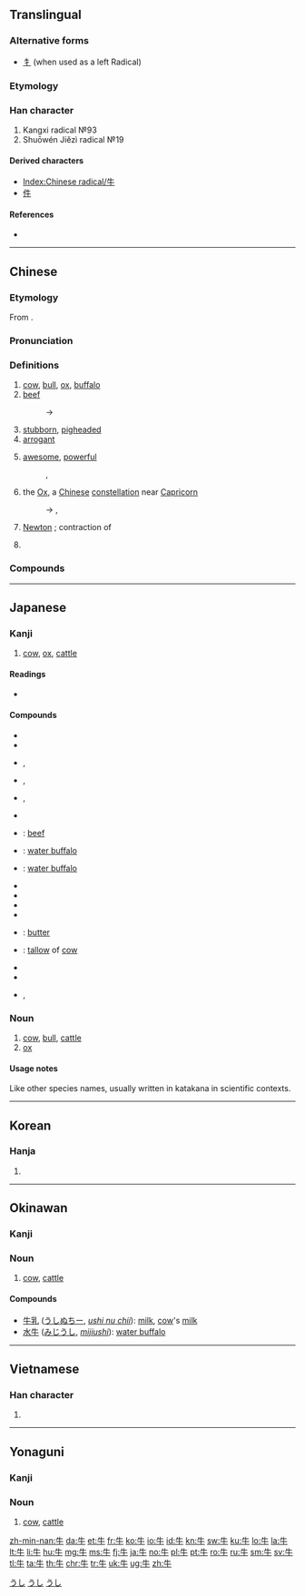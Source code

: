 {{also|午}}
==Translingual==
{{stroke order|type=animate}}

===Alternative forms===
* [[牜]] (when used as a left Radical)

===Etymology===
{{Han etyl}}
{{liushu|p}}

===Han character===
{{Han char|rn=93|rad=牛|as=00|sn=4|four=25000|canj=HQ}}
# Kangxi radical №93
# Shuōwén Jiězì radical №19

====Derived characters====
* [[Index:Chinese radical/牛]]
* [[件]]

====References====
* {{Han ref|kx=0697.010|dkj=19922|dj=1108.160|hdz=31800.010|uh=725B|ud=29275|bh=A4FB|bd=42235}}

----

==Chinese==
{{zh-forms}}

===Etymology===
From {{etyl|sit-pro|zh}} {{m|sit-pro|*ŋwa}}.

===Pronunciation===
{{zh-pron
|m=niú
|c=ngau4
|h=pfs=ngiù
|md=ngù/ngiù
|md_note=ngù - colloquial; ngiù - literary
|mn=gû
|w=3nieu
|mc=y
|oc=y
|ma=y
|cat=n
}}

===Definitions===
{{zh-hanzi}}

# [[cow]], [[bull]], [[ox]], [[buffalo]] {{gloss|general name for bovine animals}}
# [[beef]]
#: → {{zh-l|牛肉}}
# [[stubborn]], [[pigheaded]]
# [[arrogant]]
# {{cx|slang|lang=zh}} [[awesome]], [[powerful]]
#: {{zh-l|牛屄}}, {{zh-l|牛人}}
# {{cx|astronomy|lang=zh}} the [[Ox]], a [[Chinese]] [[constellation]] near [[Capricorn]]
#: → {{zh-l|玄武}}, {{zh-l|二十八宿}}
# {{cx|physics|abbreviation|lang=zh}} [[Newton]] {{gloss|unit}}; contraction of {{zh-l|牛頓|Niúdùn}}
# {{surname|lang=zh}}

===Compounds===
{{der3
|{{zh-l|牛掰|niúbāi}}
|{{zh-l|牛蒡|niúbàng}}
|{{zh-l|牛逼|niúbī}}
|{{zh-l|牛屄|niúbī}}
|{{zh-l|牛B|niúbī}}
|{{zh-l|牛鼻|niúbí}}
|{{zh-l|牛比|niúbǐ}}
|{{zh-l|牛鼻子|niúbízi}}
|{{zh-l|牛脖子|niúbózi}}
|{{zh-l|牛鞭|niúbiān}}
|{{zh-l|牛X|niúchā}}
|{{zh-l|牛叉|niúchā}}
|{{zh-l|牛車|niúchē}}
|{{zh-l|牛刀小試|niúdāoxiǎoshì}}
|{{zh-l|牛鼎烹雞|niúdǐngpēngjī}}
|{{zh-l|牛痘|niúdòu}}
|{{zh-l|牛痘苗|niúdòumiáo}}
|{{zh-l|牛犢|niúdú}}
|{{zh-l|牛頓|Niúdùn}}
|{{zh-l|牛耳|niú'ěr}}
|{{zh-l|牛房|niúfáng}}
|{{zh-l|牛革|niúgé}}
|{{zh-l|牛倌|niúguān}}
|{{zh-l|牛鬼蛇神|niúguǐshéshén}}
|{{zh-l|牛黄|niúhuáng}}
|{{zh-l|牛角|niújiǎo}}
|{{zh-l|牛角尖|niújiǎojiān}}
|{{zh-l|牛角麵包|niújiǎomiànbāo}}
|{{zh-l|牛勁|niújìn}}
|{{zh-l|牛圈|niújuān}}
|{{zh-l|牛郎|niúláng}}
|{{zh-l|牛郎星|niúlángxīng}}
|{{zh-l|牛郎織女|niúlángzhīnǚ}}
|{{zh-l|牛馬|niúmǎ}}
|{{zh-l|牛毛|niúmáo}}
|{{zh-l|牛毛雨|niúmáoyǔ}}
|{{zh-l|牛虻|niúméng}}
|{{zh-l|牛奶|niúnǎi}}
|{{zh-l|牛腩|niúnǎn}}
|{{zh-l|牛年|niúnián}}
|{{zh-l|牛年馬月|niúniánmǎyuè}}
|{{zh-l|牛排|niúpái}}
|{{zh-l|牛棚|niúpéng}}
|{{zh-l|牛皮|niúpí}}
|{{zh-l|牛脾氣|niúpíqì}}
|{{zh-l|牛氣|niúqì}}
|{{zh-l|牛皮癬|niúpíxuǎn}}
|{{zh-l|牛皮紙|niúpízhǐ}}
|{{zh-l|牛肉|niúròu}}
|{{zh-l|牛舌|niúshé}}
|{{zh-l|牛舍|niúshè}}
|{{zh-l|牛市|niúshì}}
|{{zh-l|牛溲馬勃|niúsōumǎbó}}
|{{zh-l|牛頭不對馬嘴|niútóu bú duì mǎzuǐ}}
|{{zh-l|牛頭馬面|Niútóumǎmiàn}}
|{{zh-l|牛蛙|niúwā}}
|{{zh-l|牛性|niúxìng}}
|{{zh-l|牛宿|Niúxiù}}
|{{zh-l|牛鞅|niúyàng}}
|{{zh-l|牛飲|niúyǐn}}
|{{zh-l|牛仔|niúzǎi}}
|{{zh-l|牛崽|niúzǎi}}
|{{zh-l|牛仔褲|niúzǎikù}}
|{{zh-l|牛崽褲|niúzǎikù}}
|{{zh-l|牛仔舞|niúzǎiwǔ}}
|{{zh-l|吹牛|chuīniú}}
|{{zh-l|公牛|gōngniú}}
|{{zh-l|蝸牛|guāniú,wōniú}}
|{{zh-l|黄牛|huángniú}}
|{{zh-l|犛牛|líniú}}
|{{zh-l|母牛|mǔniú}}
|{{zh-l|水牛|shuìniú}}
|{{zh-l|小牛|xiǎoniú}}
|{{zh-l|犀牛|xīniú}}
|{{zh-l|九牛一毛|jiǔniúyīmáo}}
}}

{{zh-cat|SI units|Mammals|Beginning}}

----

==Japanese==

===Kanji===
{{ja-kanji|grade=2|rs=牛00}}

# [[cow]], [[ox]], [[cattle]]

====Readings====
* {{ja-readings
|goon=[[ぐ]] (gu) {{qualifier|non-[[w:Jōyō kanji|Jōyō]] reading}}
|kanon=[[ぎゅう]] (gyū) < [[ぎう]] (giu)
|kanyoon=[[ご]] (go) {{qualifier|non-[[w:Jōyō kanji|Jōyō]] reading}}
|kun=[[うし]] (ushi)}}

====Compounds====
{{der-top}}
* {{ja-r|肉牛|にくぎゅう}}
* {{ja-r|乳牛|にゅうぎゅう}}
* {{ja-r|子牛|こ.うし}}, {{ja-r|仔牛|こ.うし}}
* {{ja-r|雄牛|お.うし}}, {{ja-r|牡牛|お.うし}}
* {{ja-r|雌牛|めうし}}, {{ja-r|牝牛|めうし}}
* {{ja-r|牛舎|ぎゅうしゃ}}
* {{ja-r|牛肉|ぎゅうにく}}: [[beef]]
* {{ja-r|水牛|すいぎゅう}}: [[water buffalo]]
* {{ja-r|呉牛|ごぎゅう}}: [[water buffalo]]
{{der-mid}}
* {{ja-r|牛乳|ぎゅうにゅう}}
* {{ja-r|牛車|ぎっしゃ}}
* {{ja-r|牛耳る|ぎゅうじる}}
* {{ja-r|牛蒡|ごぼう}}
* {{ja-r|牛酪|ぎゅうらく}}: [[butter]]
* {{ja-r|牛脂|ぎゅうし}}: [[tallow]] of [[cow]]
* {{ja-r|牛馬|ぎゅうば}}
* {{ja-r|牛馬|うしうま}}
* {{ja-r|牛鬼|うしおに}}, {{ja-r|牛鬼|ぎゅうき}}
{{der-bottom}}

===Noun===
{{ja-noun|うし|ウシ}}

# [[cow]], [[bull]], [[cattle]]
# [[ox]]

====Usage notes====
Like other species names, usually written in katakana in scientific contexts.

[[Category:1000 Japanese basic words|うし]]
[[Category:ja:Cattle|うし]]
[[Category:ja:Mammals|うし]]

----

==Korean==

===Hanja===
{{ko-hanja|hangeul=우|eumhun=소|mr=u|y=wu}}

# {{defn|lang=ko|sort=牛00}}

----

==Okinawan==
{{attention|ryu}}

===Kanji===
{{head|ryu|kanji|hiragana|うし|romaji|ushi}}

===Noun===
{{head|ryu|noun|hiragana|うし|romaji|ushi}}

# [[cow]], [[cattle]]

====Compounds====
{{top2}}
* [[牛乳]] ([[うしぬちー]], ''[[ushi nu chii]]''): [[milk]], [[cow]]'s [[milk]]
* [[水牛]] ([[みじうし]], ''[[mijiushi]]''): [[water buffalo]]
{{bottom}}

----

==Vietnamese==

===Han character===
{{vi-hantu|[[ngưu]], [[ngọ]], [[ngỏ]], [[ngõ]], [[ngâu]]|rs=牛00}}

# {{defn|lang=vi|sort=牛00}}

----

==Yonaguni==
{{attention|yoi}}

===Kanji===
{{head|yoi|kanji|hiragana|うち|romaji|uchi}}

===Noun===
{{head|yoi|noun|hiragana|うち|romaji|uchi}}

# [[cow]], [[cattle]]

[[Category:CJKV radicals| ]]

[[zh-min-nan:牛]]
[[da:牛]]
[[et:牛]]
[[fr:牛]]
[[ko:牛]]
[[io:牛]]
[[id:牛]]
[[kn:牛]]
[[sw:牛]]
[[ku:牛]]
[[lo:牛]]
[[la:牛]]
[[lt:牛]]
[[li:牛]]
[[hu:牛]]
[[mg:牛]]
[[ms:牛]]
[[fj:牛]]
[[ja:牛]]
[[no:牛]]
[[pl:牛]]
[[pt:牛]]
[[ro:牛]]
[[ru:牛]]
[[sm:牛]]
[[sv:牛]]
[[tl:牛]]
[[ta:牛]]
[[th:牛]]
[[chr:牛]]
[[tr:牛]]
[[uk:牛]]
[[ug:牛]]
[[zh:牛]]